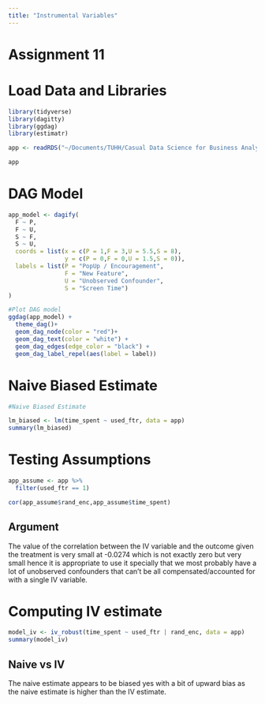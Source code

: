```yaml
---
title: "Instrumental Variables"
---
```


# Assignment 11

# Load Data and Libraries

```r
library(tidyverse)
library(dagitty)
library(ggdag)
library(estimatr)

app <- readRDS("~/Documents/TUHH/Casual Data Science for Business Analytics/Causal_Data_Science_Data/rand_enc.rds")

app

```

# DAG Model

```r
app_model <- dagify(
  F ~ P,
  F ~ U,
  S ~ F,
  S ~ U,
  coords = list(x = c(P = 1,F = 3,U = 5.5,S = 8),
                y = c(P = 0,F = 0,U = 1.5,S = 0)),
  labels = list(P = "PopUp / Encouragement",
                F = "New Feature",
                U = "Unobserved Confounder",
                S = "Screen Time")
)

#Plot DAG model
ggdag(app_model) +
  theme_dag()+
  geom_dag_node(color = "red")+
  geom_dag_text(color = "white") +
  geom_dag_edges(edge_color = "black") +
  geom_dag_label_repel(aes(label = label))
```


# Naive Biased Estimate

```r
#Naive Biased Estimate

lm_biased <- lm(time_spent ~ used_ftr, data = app)
summary(lm_biased)
```

# Testing Assumptions

```r
app_assume <- app %>%
  filter(used_ftr == 1)

cor(app_assume$rand_enc,app_assume$time_spent)
```

## Argument 

The value of the correlation between the IV variable and the outcome given the treatment is very small at -0.0274 which is not exactly zero but very small hence it is appropriate to use it specially that we most probably have a lot of unobserved confounders that can't be all compensated/accounted for with a single IV variable.

# Computing IV estimate

```r
model_iv <- iv_robust(time_spent ~ used_ftr | rand_enc, data = app)
summary(model_iv)

```

## Naive vs IV

The naive estimate appears to be biased yes with a bit of upward bias as the naive estimate is higher than the IV estimate. 